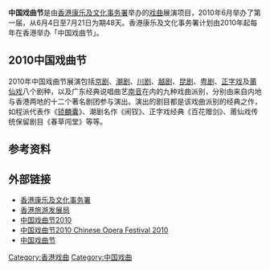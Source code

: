 {{multiple issues|
{{unreferenced|time=2018-10-18T06:02:19+00:00}}
{{update|time=2018-10-18T06:02:19+00:00}}
}}
'''中国戏曲节'''是由[[香港|香港]][[康樂及文化事務署|康乐及文化事务署]]举办的[[戏曲|戏曲]]展演项目，2010年6月举办了第一届，从6月4日至7月21日为期48天。香港康乐及文化事务署计划由2010年起每年在香港举办「中国戏曲节」。
== 2010中国戏曲节==
2010年中国戏曲节展演包括[[京剧|京剧]]、[[潮剧|潮剧]]、[[川剧|川剧]]、[[越剧|越剧]]、[[昆剧|昆剧]]、[[粤剧|粤剧]]、[[正字戏|正字戏]]及[[莆仙戏|莆仙戏]]八个剧种，以及广东经典说唱曲艺[[南音|南音]]在内的九种戏曲派别，分别由来自内地与香港两地的十二个著名剧团参与演出。演出的剧目都是该戏曲派别的经典之作，如程派代表作《[[锁麟囊|锁麟囊]]》、潮剧名作《闹钗》、正字戏经典《百花赠剑》、莆仙戏传统保留剧目《春草闯堂》等等。

== 参考资料 ==
{{Reflist}}

== 外部链接 ==
* [https://web.archive.org/web/20100430181326/http://sc.lcsd.gov.hk/ 香港康乐及文化事务署]
* [http://www.discoverhongkong.com 香港旅游发展局]{{Wayback|url=http://www.discoverhongkong.com/ |date=20201211012835 }}
* [https://archive.is/20100310070328/http://sc.lcsd.gov.hk/gb/www.lcsd.gov.hk/CE/CulturalService/Programme/tc/chinese_opera/00000171.html 中国戏曲节2010]
* [http://www.mask9.com/node/8240 中国戏曲节2010 Chinese Opera Festival 2010]{{Wayback|url=http://www.mask9.com/node/8240 |date=20110527133500 }}
* [https://www.cof.gov.hk/ 中国戏曲节]{{Wayback|url=https://www.cof.gov.hk/ |date=20201026182509 }}
{{HK-cult-stub}}
[[Category:香港戏曲|Category:香港戏曲]]
[[Category:中国戏曲|Category:中国戏曲]]